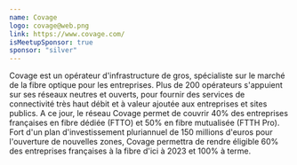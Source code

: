 ```yaml
---
name: Covage
logo: covage@web.png
link: https://www.covage.com/
isMeetupSponsor: true
sponsor: "silver"
---
```


Covage est un opérateur d'infrastructure de gros, spécialiste sur le marché de
la fibre optique pour les entreprises. Plus de 200 opérateurs s'appuient sur
ses réseaux neutres et ouverts, pour fournir des services de connectivité très
haut débit et à valeur ajoutée aux entreprises et sites publics. A ce jour, le
réseau Covage permet de couvrir 40% des entreprises françaises en fibre dédiée
(FTTO) et 50% en fibre mutualisée (FTTH Pro). Fort d'un plan d'investissement
pluriannuel de 150 millions d'euros pour l'ouverture de nouvelles zones, Covage
permettra de rendre éligible 60% des entreprises françaises à la fibre d'ici à
2023 et 100% à terme.
